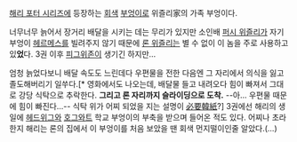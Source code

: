 [[해리 포터 시리즈]]에 등장하는 [[회색]] [[부엉이]]로 위즐리家의 가족 부엉이다.

너무너무 늙어서 장거리 배달을 시키는 데는 무리가 있지만 소인배 [[퍼시 위즐리]]가 자기 부엉이 [[헤르메스]]를 빌려주지 않기 때문에 [[론 위즐리]]는 별 수 없이 이 놈을 주로 사용하고 있'''었'''다. 3권 이후 [[피그위존]]이 생기긴 하지만…

엄청 늙었다보니 배달 속도도 느린데다 우편물을 전한 다음엔 그 자리에서 의식을 잃고 졸도해버리기 일쑤다.[* 영화에서도 나오는데, 배달물 들고 내려오다 힘이 빠져서 그대로 강당 식탁으로 추락한다. '''그리고 론 자리까지 슬라이딩으로 도착.''' --아... 우편물 때문에 힘이 빠진다...-- 식탁 위가 어찌 되었을 지는 설명이 [[必要韓紙]]?] 3권에선 해리의 생일에 [[헤드위그]]와 [[호그와트]] 학교 부엉이의 부축을 받으며 들어온 적도 있다. 어찌나 초라한지 해리는 론의 집에서 이 부엉이를 처음 보았을 땐 회색 먼지떨이인줄 알았다.(…)
